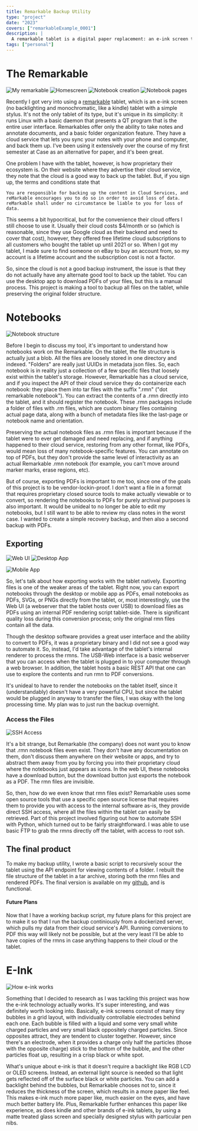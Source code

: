 ```yaml
---
title: Remarkable Backup Utility
type: "project"
date: "2023"
covers: ["remarkableExample_0001"]
description: |
  A remarkable tablet is a digital paper replacement: an e-ink screen tablet with a stylus. To prevent dependency on the proprietary tools of Remarkable, I decided to develop a simple script to automatically recreate the directory structure of the tablet, including both the original .rm proprietary binary file format files, and rendered PDF files.
tags: ["personal"]
---
```


# The Remarkable

![My remarkable](remarkableExample_0001.JPG)
![Homescreen](interface1_0001.png)
![Notebook creation](interface2_0001.png)
![Notebook pages](interface3_0001.png)

Recently I got very into using a [remarkable](https://remarkable.com) tablet, which is an e-ink screen (no backlighting and monochromatic, like a kindle) tablet with a simple stylus. It's not the only tablet of its type, but it's unique in its simplicity: it runs Linux with a basic daemon that presents a QT program that is the entire user interface. Remarkables offer only the ability to take notes and annotate documents, and a basic folder organization feature. They have a cloud service that lets you sync your notes with your phone and computer, and back them up. I've been using it extensively over the course of my first semester at Case as an alternative for paper, and it's been great.

One problem I have with the tablet, however, is how proprietary their ecosystem is. On their website where they advertise their cloud service, they note that the cloud is a good way to back up the tablet. But, if you sign up, the terms and conditions state that

```
You are responsible for backing up the content in Cloud Services, and reMarkable encourages you to do so in order to avoid loss of data. reMarkable shall under no circumstance be liable to you for loss of data.
```

This seems a bit hypocritical, but for the convenience their cloud offers I still choose to use it. Usually their cloud costs $4/month or so (which is reasonable, since they use Google cloud as their backend and need to cover that cost), however, they offered free lifetime cloud subscriptions to all customers who bought the tablet up until 2021 or so. When I got my tablet, I made sure to find someone on eBay to buy an account from, so my account is a lifetime account and the subscription cost is not a factor.

So, since the cloud is not a good backup instrument, the issue is that they do not actually have any alternate good tool to back up the tablet. You can use the desktop app to download PDFs of your files, but this is a manual process. This project is making a tool to backup all files on the tablet, while preserving the original folder structure.

# Notebooks

![Notebook structure](aNotebookStructure_0001.png)

Before I begin to discuss my tool, it's important to understand how notebooks work on the Remarkable. On the tablet, the file structure is actually just a blob. All the files are loosely stored in one directory and indexed. "Folders" are really just UUIDs in metadata json files. So, each notebook is in reality just a collection of a few specific files that loosely exist within the tablet's storage. However, Remarkable has a cloud service, and if you inspect the API of their cloud service they do containerize each notebook: they place them into tar files with the suffix ".rmn" ("dot remarkable notebook"). You can extract the contents of a .rmn directly into the tablet, and it should register the notebook. These .rmn packages include a folder of files with .rm files, which are custom binary files containing actual page data, along with a bunch of metadata files like the last-page or notebook name and orientation.

Preserving the actual notebook files as .rmn files is important because if the tablet were to ever get damaged and need replacing, and if anything happened to their cloud service, restoring from any other format, like PDFs, would mean loss of many notebook-specific features. You can annotate on top of PDFs, but they don't provide the same level of interactivity as an actual Remarkable .rmn notebook (for example, you can't move around marker marks, erase regions, etc).

But of course, exporting PDFs is important to me too, since one of the goals of this project is to be vendor-lockin-proof. I don't want a file in a format that requires proprietary closed source tools to make actually viewable or to convert, so rendering the notebooks to PDFs for purely archival purposes is also important. It would be unideal to no longer be able to edit my notebooks, but I still want to be able to review my class notes in the worst case. I wanted to create a simple recovery backup, and then also a second backup with PDFs.

## Exporting

![Web UI](webUiAPI_0001.png)
![Desktop App](desktopApp_0001.png)

![Mobile App](mobileApp_0001.PNG|float=left|width=20)

So, let's talk about how exporting works with the tablet natively. Exporting files is one of the weaker areas of the tablet. Right now, you can export notebooks through the desktop or mobile app as PDFs, email notebooks as PDFs, SVGs, or PNGs directly from the tablet, or, most interestingly, use the Web UI (a webserver that the tablet hosts over USB) to download files as PDFs using an internal PDF rendering script tablet-side. There is significant quality loss during this conversion process; only the original rmn files contain all the data.

Though the desktop software provides a great user interface and the ability to convert to PDFs, it was a proprietary binary and I did not see a good way to automate it. So, instead, I'd take advantage of the tablet's internal renderer to process the rmns. The USB-Web interface is a basic webserver that you can access when the tablet is plugged in to your computer through a web browser. In addition, the tablet hosts a basic REST API that one can use to explore the contents and run rmn to PDF conversions.

It's unideal to have to render the notebooks on the tablet itself, since it (understandably) doesn't have a very powerful CPU, but since the tablet would be plugged in anyway to transfer the files, I was okay with the long processing time. My plan was to just run the backup overnight.

### Access the Files

![SSH Access](sshAccess_0001.png)

It's a bit strange, but Remarkable (the company) does not want you to know that .rmn notebook files even exist. They don't have any documentation on them, don't discuss them anywhere on their website or apps, and try to abstract them away from you by forcing you into their proprietary cloud where the notebooks just appears as icons. In the web UI, these notebooks have a download button, but the download button just exports the notebook as a PDF. The rmn files are invisible.

So, then, how do we even know that rmn files exist? Remarkable uses some open source tools that use a specific open source license that requires them to provide you with access to the internal software as-is, they provide direct SSH access, where all the files within the tablet can easily be retrieved. Part of this project involved figuring out how to automate SSH with Python, which turned out to be fairly straightforward. I was able to use basic FTP to grab the rmns directly off the tablet, with access to root ssh.

## The final product

To make my backup utility, I wrote a basic script to recursively scour the tablet using the API endpoint for viewing contents of a folder. I rebuilt the file structure of the tablet in a tar archive, storing both the rmn files and rendered PDFs. The final version is available on my [github](https://github.com/404Wolf/RemarkableBackup), and is functional.

#### Future Plans

Now that I have a working backup script, my future plans for this project are to make it so that I run the backup continiously from a dockerized server, which pulls my data from their cloud service's API. Running conversions to PDF this way will likely not be possible, but at the very least I'll be able to have copies of the rmns in case anything happens to their cloud or the tablet.

# E-Ink

![How e-ink works](einkDemo_0001.gif|width=40)

Something that I decided to research as I was tackling this project was how the e-ink technology actually works. It's super interesting, and was definitely worth looking into. Basically, e-ink screens consist of many tiny bubbles in a grid layout, with individually controllable electrodes behind each one. Each bubble is filled with a liquid and some very small white charged particles and very small black oppositely charged particles. Since opposites attract, they are tendent to cluster together. However, since there's an electrode, when it provides a charge only half the particles (those with the opposite charge) stick to the bottom of the bubble, and the other particles float up, resulting in a crisp black or white spot.

What's unique about e-ink is that it doesn't require a backlight like RGB LCD or OLED screens. Instead, an external light source is needed so that light gets reflected off of the surface black or white particles. You can add a backlight behind the bubbles, but Remarkable chooses not to, since it reduces the thickness of the screen, which results in a more paper like feel. This makes e-ink much more paper like, much easier on the eyes, and have much better battery life. Plus, Remarkable further enhances this paper like experience, as does kindle and other brands of e-ink tablets, by using a matte treated glass screen and specially designed stylus with particular pen nibs.
